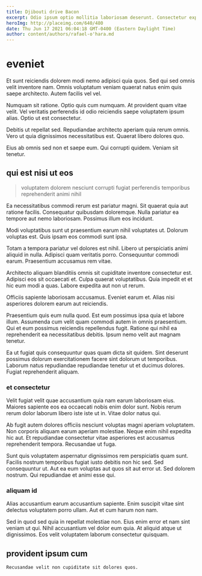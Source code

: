 ```yaml
---
title: Djibouti drive Bacon
excerpt: Odio ipsum optio mollitia laboriosam deserunt. Consectetur expedita optio ratione. Rerum cupiditate hic cumque numquam autem aperiam nemo necessitatibus.
heroImg: http://placeimg.com/640/480
date: Thu Jun 17 2021 06:04:18 GMT-0400 (Eastern Daylight Time)
author: content/authors/rafael-o'hara.md
---
```

# eveniet

Et sunt reiciendis dolorem modi nemo adipisci quia quos. Sed qui sed omnis velit inventore nam. Omnis voluptatum veniam quaerat natus enim quis saepe architecto. Autem facilis vel vel.
  
Numquam sit ratione. Optio quis cum numquam. At provident quam vitae velit. Vel veritatis perferendis id odio reiciendis saepe voluptatem ipsum alias. Optio ut est consectetur.
  
Debitis ut repellat sed. Repudiandae architecto aperiam quia rerum omnis. Vero ut quia dignissimos necessitatibus est. Quaerat libero dolores quo.
  
Eius ab omnis sed non et saepe eum. Qui corrupti quidem. Veniam sit tenetur.

## qui est nisi ut eos

> voluptatem dolorem nesciunt corrupti fugiat perferendis temporibus reprehenderit animi nihil

Ea necessitatibus commodi rerum est pariatur magni. Sit quaerat quia aut ratione facilis. Consequatur quibusdam doloremque. Nulla pariatur ea tempore aut nemo laboriosam. Possimus illum eos incidunt.
  
Modi voluptatibus sunt ut praesentium earum nihil voluptates ut. Dolorum voluptas est. Quis ipsam eos commodi sunt ipsa.
  
Totam a tempora pariatur vel dolores est nihil. Libero ut perspiciatis animi aliquid in nulla. Adipisci quam veritatis porro. Consequuntur commodi earum. Praesentium accusamus rem vitae.
  
Architecto aliquam blanditiis omnis sit cupiditate inventore consectetur est. Adipisci eos sit occaecati et. Culpa quaerat voluptatibus. Quia impedit et et hic eum modi a quas. Labore expedita aut non ut rerum.
  
Officiis sapiente laboriosam accusamus. Eveniet earum et. Alias nisi asperiores dolorem earum aut reiciendis.
  
Praesentium quis eum nulla quod. Est eum possimus ipsa quia et labore illum. Assumenda cum velit quam commodi autem in omnis praesentium. Qui et eum possimus reiciendis repellendus fugit. Ratione qui nihil ea reprehenderit ea necessitatibus debitis. Ipsum nemo velit aut magnam tenetur.
  
Ea ut fugiat quis consequuntur quas quam dicta sit quidem. Sint deserunt possimus dolorum exercitationem facere sint dolorum ut temporibus. Laborum natus repudiandae repudiandae tenetur ut et ducimus dolores. Fugiat reprehenderit aliquam.

### et consectetur

Velit fugiat velit quae accusantium quia nam earum laboriosam eius. Maiores sapiente eos ea occaecati nobis enim dolor sunt. Nobis rerum rerum dolor laborum libero iste iste ut in. Vitae dolor natus qui.
  
Ab fugit autem dolores officiis nesciunt voluptas magni aperiam voluptatem. Non corporis aliquam earum aperiam molestiae. Neque enim nihil expedita hic aut. Et repudiandae consectetur vitae asperiores est accusamus reprehenderit tempora. Recusandae ut fuga.
  
Sunt quis voluptatem aspernatur dignissimos rem perspiciatis quam sunt. Facilis nostrum temporibus fugiat iusto debitis non hic sed. Sed consequuntur ut. Aut ea eum voluptas aut quos sit aut error ut. Sed dolorem nostrum. Qui repudiandae et animi esse qui.

### aliquam id

Alias accusantium earum accusantium sapiente. Enim suscipit vitae sint delectus voluptatem porro ullam. Aut et cum harum non nam.
  
Sed in quod sed quia in repellat molestiae non. Eius enim error et nam sint veniam ut qui. Nihil accusantium vel dolor eum quia. At aliquid atque ut dignissimos. Eos velit voluptatem laborum consectetur quisquam.

## provident ipsum cum

```text
Recusandae velit non cupiditate sit dolores quos.
```

